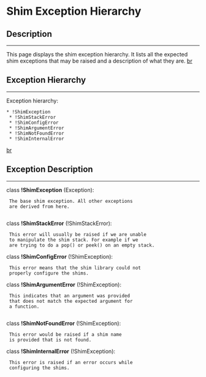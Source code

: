 = Shim Exception Hierarchy =

== Description ==
----
This page displays the shim exception hierarchy. It lists all the expected shim exceptions that may be raised and a description of what they are.
[[br]]

== Exception Hierarchy ==
----
Exception hierarchy:
 * !ShimException
  * !ShimStackError
  * !ShimConfigError
  * !ShimArgumentError
  * !ShimNotFoundError
  * !ShimInternalError
[[br]]

== Exception Description ==
----
class '''!ShimException''' (Exception): 
  The base shim exception. All other exceptions
  are derived from here.
  

class '''!ShimStackError''' (!ShimStackError):
  This error will usually be raised if we are unable
  to manipulate the shim stack. For example if we
  are trying to do a pop() or peek() on an empty stack.


class '''!ShimConfigError''' (!ShimException):
  This error means that the shim library could not
  properly configure the shims.


class '''!ShimArgumentError''' (!ShimException):
  This indicates that an argument was provided
  that does not match the expected argument for
  a function.
  

class '''!ShimNotFoundError''' (!ShimException):
  This error would be raised if a shim name
  is provided that is not found.


class '''!ShimInternalError''' (!ShimException):
  This error is raised if an error occurs while
  configuring the shims.
